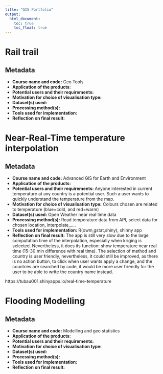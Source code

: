 ---
title: "GIS Portfolio"
output:
  html_document:
    toc: true  
    toc_float: true  
---
# __Rail trail__
## Metadata
- __Course name and code:__ Geo Tools
- __Application of the products:__
- __Potential users and their requirements:__ 
- __Motivation for choice of visualisation type:__ 
- __Dataset(s) used:__ 
- __Processing method(s):__ 
- __Tools used for implementation:__ 
- __Reflection on final result:__ 


# __Near-Real-Time temperature interpolation__

## Metadata
- __Course name and code:__ Advanced GIS for Earth and Environment
- __Application of the products:__
- __Potential users and their requirements:__ Anyone interested in current temperature at any country is a potential user. Such a user wants to quickly understand the temperature from the map.
- __Motivation for choice of visualisation type:__ Colours chosen are related to temperature (blue=cold, and red=warm)
- __Dataset(s) used:__ Open Weather near real time data
- __Processing method(s):__ Read temperature data from API, select data for chosen location, interpolate,.....
- __Tools used for implementation:__ R(owm,gstat,shiny), shinny app
- __Reflection on final result:__ The app is still very slow due to the large computation time of the interpolation, especially when kriging is selected. Nevertheless, it does its function: show temperature near real time (15-30 min difference with real time). The selection of method and country is user friendly, nevertheless, it could still be improved, as there is no action button, to click when user wants apply a change, and the countries are searched by code, it would be more user friendly for the user to be able to write the country name instead.

https://tubau001.shinyapps.io/real-time-temperature

# __Flooding Modelling__
## Metadata
- __Course name and code:__ Modelling and geo statistics
- __Application of the products:__
- __Potential users and their requirements:__ 
- __Motivation for choice of visualisation type:__ 
- __Dataset(s) used:__ 
- __Processing method(s):__ 
- __Tools used for implementation:__ 
- __Reflection on final result:__ 
